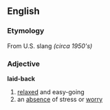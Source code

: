 ==English==
=== Etymology ===
From U.S. slang ''(circa 1950's)''
=== Adjective ===
'''laid-back'''
# [[relaxed]] and easy-going
# an [[absence]] of stress or [[worry]]